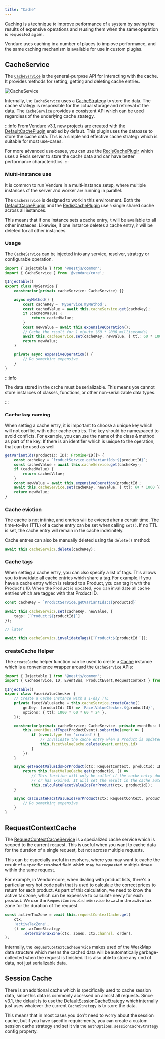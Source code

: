 ```yaml
---
title: "Cache"
---
```


Caching is a technique to improve performance of a system by saving the results of expensive
operations and reusing them when the same operation is requested again.

Vendure uses caching in a number of places to improve performance, and the same caching
mechanism is available for use in custom plugins.

## CacheService

The [`CacheService`](/reference/typescript-api/cache/cache-service) is the general-purpose API for interacting with the cache.
It provides methods for setting, getting and deleting cache entries.

![CacheService](./cache-service.webp)

Internally, the `CacheService` uses a [CacheStrategy](/reference/typescript-api/cache/cache-strategy) to store the data. The cache strategy is responsible for
the actual storage and retrieval of the data. The `CacheService` provides a consistent API which can be used
regardless of the underlying cache strategy.

:::info
From Vendure v3.1, new projects are created with the [DefaultCachePlugin](/reference/typescript-api/cache/default-cache-plugin) enabled by default. This plugin
uses the database to store the cache data. This is a simple and effective cache strategy which is suitable
for most use-cases.

For more advanced use-cases, you can use the [RedisCachePlugin](/reference/typescript-api/cache/redis-cache-plugin) which uses a Redis
server to store the cache data and can have better performance characteristics.
:::

### Multi-instance use

It is common to run Vendure in a multi-instance setup, where multiple instances of the server and worker are
running in parallel.

The `CacheService` is designed to work in this environment. Both the [DefaultCachePlugin](/reference/typescript-api/cache/default-cache-plugin)
and the [RedisCachePlugin](/reference/typescript-api/cache/redis-cache-plugin) use a single shared cache across all
instances.

This means that if one instance sets a cache entry, it will be available to all other instances. Likewise,
if one instance deletes a cache entry, it will be deleted for all other instances.

### Usage

The `CacheService` can be injected into any service, resolver, strategy or configurable operation.

```ts
import { Injectable } from '@nestjs/common';
import { CacheService } from '@vendure/core';

@Injectable()
export class MyService {
    constructor(private cacheService: CacheService) {}

    async myMethod() {
        const cacheKey = 'MyService.myMethod';
        const cachedValue = await this.cacheService.get(cacheKey);
        if (cachedValue) {
            return cachedValue;
        }
        const newValue = await this.expensiveOperation();
        // Cache the result for 1 minute (60 * 1000 milliseconds)
        await this.cacheService.set(cacheKey, newValue, { ttl: 60 * 1000 });
        return newValue;
    }

    private async expensiveOperation() {
        // Do something expensive
    }
}
```

:::info

The data stored in the cache must be serializable. This means you cannot store instances of classes,
functions, or other non-serializable data types.

:::

### Cache key naming

When setting a cache entry, it is important to choose a unique key which will not conflict
with other cache entries. The key should be namespaced to avoid conflicts. For example,
you can use the name of the class & method as part of the key. If there is an identifier
which is unique to the operation, that can be used as well.

```ts
getVariantIds(productId: ID): Promise<ID[]> {
    const cacheKey = `ProductService.getVariantIds:${productId}`;
    const cachedValue = await this.cacheService.get(cacheKey);
    if (cachedValue) {
        return cachedValue;
    }
    const newValue = await this.expensiveOperation(productId);
    await this.cacheService.set(cacheKey, newValue, { ttl: 60 * 1000 });
    return newValue;
}
```

### Cache eviction

The cache is not infinite, and entries will be evicted after a certain time. The time-to-live (TTL)
of a cache entry can be set when calling `set()`. If no TTL is set, the cache entry will remain
in the cache indefinitely.

Cache entries can also be manually deleted using the `delete()` method:

```ts
await this.cacheService.delete(cacheKey);
```

### Cache tags

When setting a cache entry, you can also specify a list of tags. This allows you to invalidate
all cache entries which share a tag. For example, if you have a cache entry which is related to
a Product, you can tag it with the Product's ID. When the Product is updated, you can invalidate
all cache entries which are tagged with that Product ID.

```ts
const cacheKey = `ProductService.getVariantIds:${productId}`;

await this.cacheService.set(cacheKey, newValue, {
    tags: [`Product:${productId}`]
});

// later

await this.cacheService.invalidateTags([`Product:${productId}`]);
```

### createCache Helper

The `createCache` helper function can be used to create a [Cache](/reference/typescript-api/cache) instance
which is a convenience wrapper around the `CacheService` APIs:

```ts
import { Injectable } from '@nestjs/common';
import { CacheService, ID, EventBus, ProductEvent,RequestContext } from '@vendure/core';

@Injectable()
export class FacetValueChecker {
    // Create a Cache instance with a 1-day TTL
    private facetValueCache = this.cacheService.createCache({
        getKey: (productId: ID) => `FacetValueChecker.${productId}`,
        options: { ttl: 1000 * 60 * 60 * 24 },
    });

    constructor(private cacheService: CacheService, private eventBus: EventBus) {
        this.eventBus.ofType(ProductEvent).subscribe(event => {
            if (event.type !== 'created') {
                // Invalidate the cache entry when a Product is updated or deleted
                this.facetValueCache.delete(event.entity.id);
            }
        });
    }

    async getFacetValueIdsForProduct(ctx: RequestContext, productId: ID): Promise<ID[]> {
        return this.facetValueCache.get(productId, () =>
            // This function will only be called if the cache entry does not exist
            // or has expired. It will set the result in the cache automatically.
            this.calculateFacetValueIdsForProduct(ctx, productId));
    }

    async calculateFacetValueIdsForProduct(ctx: RequestContext, productId: ID): Promise<ID[]> {
        // Do something expensive
    }
}
```

## RequestContextCache

The [RequestContextCacheService](/reference/typescript-api/cache/request-context-cache-service) is a specialized
cache service which is scoped to the current request. This is useful when you want to cache data
for the duration of a single request, but not across multiple requests.

This can be especially useful in resolvers, where you may want to cache the result of a specific resolved
field which may be requested multiple times within the same request.

For example, in Vendure core, when dealing with product lists, there's a particular very hot
code path that is used to calculate the correct prices to return for each product. As part of this
calculation, we need to know the active tax zone, which can be expensive to calculate newly
for each product. We use the `RequestContextCacheService` to cache the active tax zone for the
duration of the request.

```ts
const activeTaxZone = await this.requestContextCache.get(
    ctx,
    'activeTaxZone',
    () => taxZoneStrategy
        .determineTaxZone(ctx, zones, ctx.channel, order),
);
```

Internally, the `RequestContextCacheService` makes used of the WeakMap data structure which means the cached
data will be automatically garbage-collected when the request is finished. It is also able to store
any kind of data, not just serializable data.

## Session Cache

There is an additional cache which is specifically used to cache session data, since this data is commonly
accessed on almost all requests. Since v3.1, the default is to use the [DefaultSessionCacheStrategy](/reference/typescript-api/cache/default-session-cache-strategy)
which internally just uses whatever the current `CacheStrategy` is to store the data.

This means that in most cases you don't need to worry about the session cache, but if you have specific
requirements, you can create a custom session cache strategy and set it via the `authOptions.sessionCacheStrategy`
config property.

